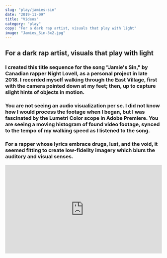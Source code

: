 ```yaml
---
slug: "play/jamies-sin"
date: "2019-11-09"
title: "Videos"
category: "play"
copy: "For a dark rap artist, visuals that play with light"
image: "Jamies_Sin-3x2.jpg"
---
```


## For a dark rap artist, visuals that play with light

### I created this title sequence for the song "Jamie's Sin," by Canadian rapper Night Lovell, as a personal project in late 2018. I recorded myself walking through the East Village, first with the camera pointed down at my feet; then, up to capture slight hints of objects in motion.

### You are not seeing an audio visualization per se. I did not know how I would process the footage when I began, but I was fascinated by the Lumetri Color scope in Adobe Premiere. You are seeing a moving histogram of found video footage, synced to the tempo of my walking speed as I listened to the song.

### For a rapper whose lyrics embrace drugs, lust, and the void, it seemed fitting to create low-fidelity imagery which blurs the auditory and visual senses.

<div style="padding:56.25% 0 0 0;position:relative;"><iframe src="https://player.vimeo.com/video/303935327?title=0&byline=0&portrait=0" style="position:absolute;top:0;left:0;width:100%;height:100%;" frameborder="0" webkitallowfullscreen mozallowfullscreen allowfullscreen></iframe></div><script src="https://player.vimeo.com/api/player.js"></script>
